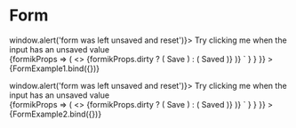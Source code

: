 
<Meta title="Form" component={Form} />

# Form

<Canvas>
  <Story
    name="Form1"
    parameters={{
      docs: {
        source: {
          code: dedent`
    <div className="input-form-story">
      <ButtonOutlinePrimary className="lc-mb-16" onClick={() => window.alert('form was left unsaved and reset')}>
        Try clicking me when the input has an unsaved value
      </ButtonOutlinePrimary>
      <Form
        enableReinitialize
        initialValues={values}
        onSubmit={setValues}
        unsavedChanges
        unsavedChangesConfig={{ modalProps: { ariaHideApp: false } }}
        validationSchema={Yup.object().shape({
          input: Yup.string().required(\`Please enter an input value.\`)
        })}
      >
        {formikProps => (
          <>
            <InputText autoComplete="off" label="Text Input" name="input" formikProps={formikProps} />
            {formikProps.dirty ? (
              <ButtonPrimary type="submit">Save</ButtonPrimary>
            ) : (
              <ButtonPrimary>Saved</ButtonPrimary>
            )}
          </>
        )}
      </Form>
    </div>`
        }
      }
    }}
  >
    {FormExample1.bind({})}
  </Story>
  <Story
    name="Form2"
    parameters={{
      docs: {
        source: {
          code: dedent`
    <div className="input-form-story">
      <ButtonOutlinePrimary className="lc-mb-16" onClick={() => window.alert('form was left unsaved and reset')}>
        Try clicking me when the input has an unsaved value
      </ButtonOutlinePrimary>
      <Form
        enableReinitialize
        initialValues={values}
        onSubmit={setValues}
        unsavedChanges
        unsavedChangesConfig={{ modalProps: { ariaHideApp: false } }}
        validationSchema={Yup.object().shape({
          input: Yup.string().required(\`Please enter an input value.\`)
        })}
      >
        {formikProps => (
          <>
            <InputText autoComplete="off" label="Text Input" name="input" formikProps={formikProps} />
            {formikProps.dirty ? (
              <ButtonPrimary type="submit">Save</ButtonPrimary>
            ) : (
              <ButtonPrimary>Saved</ButtonPrimary>
            )}
          </>
        )}
      </Form>
    </div>`
        }
      }
    }}
  >
    {FormExample2.bind({})}
  </Story>
  <ArgsTable of={Form} />
</Canvas>
